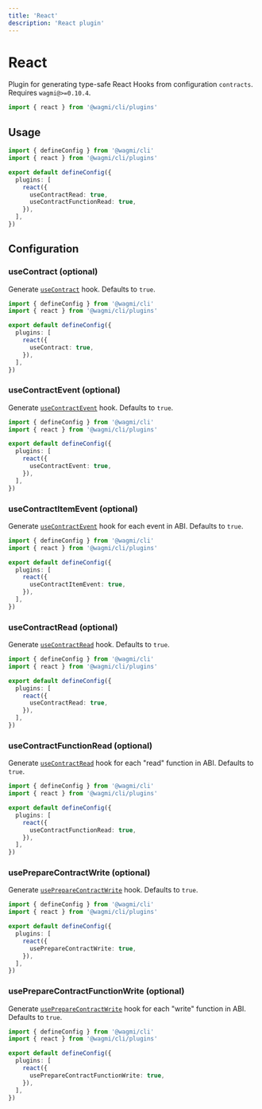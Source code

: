 ```yaml
---
title: 'React'
description: 'React plugin'
---
```


# React

Plugin for generating type-safe React Hooks from configuration `contracts`. Requires `wagmi@>=0.10.4`.

```ts
import { react } from '@wagmi/cli/plugins'
```

## Usage

```ts
import { defineConfig } from '@wagmi/cli'
import { react } from '@wagmi/cli/plugins'

export default defineConfig({
  plugins: [
    react({
      useContractRead: true,
      useContractFunctionRead: true,
    }),
  ],
})
```

## Configuration

### useContract (optional)

Generate [`useContract`](/react/hooks/useContract) hook. Defaults to `true`.

```ts {7}
import { defineConfig } from '@wagmi/cli'
import { react } from '@wagmi/cli/plugins'

export default defineConfig({
  plugins: [
    react({
      useContract: true,
    }),
  ],
})
```

### useContractEvent (optional)

Generate [`useContractEvent`](/react/hooks/useContractEvent) hook. Defaults to `true`.

```ts {7}
import { defineConfig } from '@wagmi/cli'
import { react } from '@wagmi/cli/plugins'

export default defineConfig({
  plugins: [
    react({
      useContractEvent: true,
    }),
  ],
})
```

### useContractItemEvent (optional)

Generate [`useContractEvent`](/react/hooks/useContractEvent) hook for each event in ABI. Defaults to `true`.

```ts {7}
import { defineConfig } from '@wagmi/cli'
import { react } from '@wagmi/cli/plugins'

export default defineConfig({
  plugins: [
    react({
      useContractItemEvent: true,
    }),
  ],
})
```

### useContractRead (optional)

Generate [`useContractRead`](/react/hooks/useContractRead) hook. Defaults to `true`.

```ts {7}
import { defineConfig } from '@wagmi/cli'
import { react } from '@wagmi/cli/plugins'

export default defineConfig({
  plugins: [
    react({
      useContractRead: true,
    }),
  ],
})
```

### useContractFunctionRead (optional)

Generate [`useContractRead`](/react/hooks/useContractRead) hook for each "read" function in ABI. Defaults to `true`.

```ts {7}
import { defineConfig } from '@wagmi/cli'
import { react } from '@wagmi/cli/plugins'

export default defineConfig({
  plugins: [
    react({
      useContractFunctionRead: true,
    }),
  ],
})
```

### usePrepareContractWrite (optional)

Generate [`usePrepareContractWrite`](/react/hooks/usePrepareContractWrite) hook. Defaults to `true`.

```ts {7}
import { defineConfig } from '@wagmi/cli'
import { react } from '@wagmi/cli/plugins'

export default defineConfig({
  plugins: [
    react({
      usePrepareContractWrite: true,
    }),
  ],
})
```

### usePrepareContractFunctionWrite (optional)

Generate [`usePrepareContractWrite`](/react/hooks/usePrepareContractWrite) hook for each "write" function in ABI. Defaults to `true`.

```ts {7}
import { defineConfig } from '@wagmi/cli'
import { react } from '@wagmi/cli/plugins'

export default defineConfig({
  plugins: [
    react({
      usePrepareContractFunctionWrite: true,
    }),
  ],
})
```
